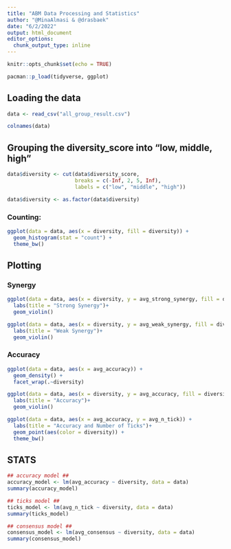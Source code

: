 ```yaml
---
title: "ABM Data Processing and Statistics"
author: "@MinaAlmasi & @drasbaek"
date: "6/2/2022"
output: html_document
editor_options: 
  chunk_output_type: inline
---
```


```r
knitr::opts_chunk$set(echo = TRUE)
```

```r
pacman::p_load(tidyverse, ggplot)
```

## Loading the data 
```r
data <- read_csv("all_group_result.csv")
```


```r
colnames(data)
```

## Grouping the diversity_score into "low, middle, high" 
```r
data$diversity <- cut(data$diversity_score, 
                      breaks = c(-Inf, 2, 5, Inf),
                      labels = c("low", "middle", "high"))
```

```r
data$diversity <- as.factor(data$diversity)
```


### Counting: 
```r
ggplot(data = data, aes(x = diversity, fill = diversity)) + 
  geom_histogram(stat = "count") + 
  theme_bw()
```

## Plotting
### Synergy
```r
ggplot(data = data, aes(x = diversity, y = avg_strong_synergy, fill = diversity)) + 
  labs(title = "Strong Synergy")+
  geom_violin()
```

```r
ggplot(data = data, aes(x = diversity, y = avg_weak_synergy, fill = diversity)) + 
  labs(title = "Weak Synergy")+
  geom_violin()
```

### Accuracy 
```r
ggplot(data = data, aes(x = avg_accuracy)) + 
  geom_density() + 
  facet_wrap(.~diversity)
```

```r
ggplot(data = data, aes(x = diversity, y = avg_accuracy, fill = diversity)) + 
  labs(title = "Accuracy")+
  geom_violin()
```
```r
ggplot(data = data, aes(x = avg_accuracy, y = avg_n_tick)) + 
  labs(title = "Accuracy and Number of Ticks")+
  geom_point(aes(color = diversity)) + 
  theme_bw()
```

## STATS 
```r
## accuracy model ## 
accuracy_model <- lm(avg_accuracy ~ diversity, data = data)
summary(accuracy_model)
```

```r
## ticks model ## 
ticks_model <- lm(avg_n_tick ~ diversity, data = data)
summary(ticks_model)
```


```r
## consensus model ## 
consensus_model <- lm(avg_consensus ~ diversity, data = data)
summary(consensus_model)
```
```r

```


